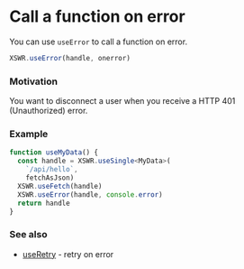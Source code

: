 # Call a function on error

You can use `useError` to call a function on error.

```typescript
XSWR.useError(handle, onerror) 
```

### Motivation

You want to disconnect a user when you receive a HTTP 401 (Unauthorized) error.

### Example

```typescript
function useMyData() {
  const handle = XSWR.useSingle<MyData>(
    `/api/hello`, 
    fetchAsJson)
  XSWR.useFetch(handle)
  XSWR.useError(handle, console.error)
  return handle
}
```

### See also

- [useRetry](/features/use-retry) - retry on error